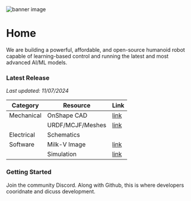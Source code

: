 
<Image src="/banner.webp" alt="banner image" width={1000} height={500} />

# Home

We are building a powerful, affordable, and open-source humanoid robot capable of learning-based control and running the latest and most advanced AI/ML models.

### Latest Release

*Last updated: 11/07/2024*

| Category | Resource | Link |
| --- | --- | --- |
| Mechanical| OnShape CAD| [link](https://cad.onshape.com/documents/b4672a7f8ce3947bd250f2c1/w/ff02744612b3ad395d4541a6/e/9772c11323fdee205b2ba4cc) |
| | URDF/MCJF/Meshes | [link](https://kscale.store/file/645662bfc79bde94) |
| Electrical | Schematics |  |
| Software | Milk-V Image | [link](https://gitlab.kscale.ai/zeroth-robotics/OpenLCH-buildroot/-/jobs/928) |
| | Simulation | [link](https://github.com/zeroth-robotics/sim) |

### Getting Started

Join the community Discord. Along with Github, this is where developers cooridnate and dicuss development.

<br />
